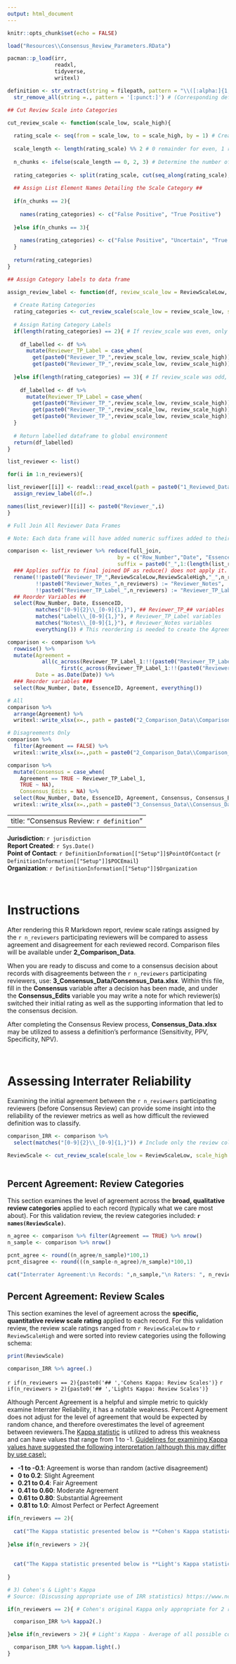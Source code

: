 ```yaml
---
output: html_document
---
```


<!-- Setup -->

```r
knitr::opts_chunk$set(echo = FALSE)

load("Resources\\Consensus_Review_Parameters.RData")

pacman::p_load(irr,
               readxl,
               tidyverse,
               writexl)

definition <- str_extract(string = filepath, pattern = "\\([:alpha:]{1,}\\)") %>% 
  str_remove_all(string =., pattern = '[:punct:]') # (Corresponding def#_name is extracted from filepath.)

```

```r

## Cut Review Scale into Categories

cut_review_scale <- function(scale_low, scale_high){
  
  rating_scale <- seq(from = scale_low, to = scale_high, by = 1) # Create rating scale vector (of integers)
  
  scale_length <- length(rating_scale) %% 2 # 0 remainder for even, 1 remainder for odd
  
  n_chunks <- ifelse(scale_length == 0, 2, 3) # Determine the number of chunks to cutting the rating scale along to apply qualitative categories.
  
  rating_categories <- split(rating_scale, cut(seq_along(rating_scale), n_chunks)) # Source: https://www.geeksforgeeks.org/split-vector-into-chunks-in-r/#
  
  ## Assign List Element Names Detailing the Scale Category ##
  
  if(n_chunks == 2){
    
    names(rating_categories) <- c("False Positive", "True Positive")
    
  }else if(n_chunks == 3){
    
    names(rating_categories) <- c("False Positive", "Uncertain", "True Positive")
  }
  
  return(rating_categories)
}

## Assign Category labels to data frame

assign_review_label <- function(df, review_scale_low = ReviewScaleLow, review_scale_high = ReviewScaleHigh){
  
  # Create Rating Categories
  rating_categories <- cut_review_scale(scale_low = review_scale_low, scale_high = review_scale_high)
  
  # Assign Rating Category Labels
  if(length(rating_categories) == 2){ # If review_scale was even, only FP/TP (No Uncertain)
    
    df_labelled <- df %>%
      mutate(Reviewer_TP_Label = case_when(
        get(paste0("Reviewer_TP_",review_scale_low, review_scale_high)) %in% rating_categories[["False Positive"]] ~ "False Positive",
        get(paste0("Reviewer_TP_",review_scale_low, review_scale_high)) %in% rating_categories[["True Positive"]] ~ "True Positive"))
    
  }else if(length(rating_categories) == 3){ # If review_scale was odd, FP/Uncertain/TP
    
    df_labelled <- df %>%
      mutate(Reviewer_TP_Label = case_when(
        get(paste0("Reviewer_TP_",review_scale_low, review_scale_high)) %in% rating_categories[["False Positive"]] ~ "False Positive",
        get(paste0("Reviewer_TP_",review_scale_low, review_scale_high)) %in% rating_categories[["Uncertain"]] ~ "Uncertain",
        get(paste0("Reviewer_TP_",review_scale_low, review_scale_high)) %in% rating_categories[["True Positive"]] ~ "True Positive"))
  }
  
  # Return labelled dataframe to global environment
  return(df_labelled)
}

```

```r

list_reviewer <- list()

for(i in 1:n_reviewers){

list_reviewer[[i]] <- readxl::read_excel(path = paste0("1_Reviewed_Data\\Reviewer_",i,"\\Reviewer_",i,"_Data.xlsx")) %>%
  assign_review_label(df=.)

names(list_reviewer)[[i]] <- paste0("Reviewer_",i)
}

```

```r

# Full Join All Reviewer Data Frames

# Note: Each data frame will have added numeric suffixes added to their review columns. These suffixes can be used to identify individual reviewer scores once they are all joined together. (Ex: We have 3 reviewers using a 1-5 scale, we will join all their review DFs into one DF. Review columns will be: Reviewer_TP_15_[1-3], Reviewer_Notes_[1-3], and Reviewer_TP_Label_[1-3])

comparison <- list_reviewer %>% reduce(full_join,
                                   by = c("Row_Number","Date", "EssenceID", select_fields),
                                   suffix = paste0("_",1:(length(list_reviewer)-1))) %>%
  ### Applies suffix to final joined DF as reduce() does not apply it. ###
  rename(!!paste0("Reviewer_TP_",ReviewScaleLow,ReviewScaleHigh,"_",n_reviewers) := !!paste0("Reviewer_TP_",ReviewScaleLow,ReviewScaleHigh),
         !!paste0("Reviewer_Notes_",n_reviewers) := "Reviewer_Notes",
         !!paste0("Reviewer_TP_Label_",n_reviewers) := "Reviewer_TP_Label") %>%
  ## Reorder Variables ##
  select(Row_Number, Date, EssenceID,
         matches("[0-9]{2}\\_[0-9]{1,}"), ## Reviewer_TP_## variables
         matches("Label\\_[0-9]{1,}"), # Reviewer_TP_Label variables
         matches("Notes\\_[0-9]{1,}"), # Reviewer_Notes variables
         everything()) # This reordering is needed to create the Agreement variable.


```

```r

comparison <- comparison %>%
  rowwise() %>%
  mutate(Agreement =
           all(c_across(Reviewer_TP_Label_1:!!(paste0("Reviewer_TP_Label_",n_reviewers))) ==
                 first(c_across(Reviewer_TP_Label_1:!!(paste0("Reviewer_TP_Label_",n_reviewers))))), # Agreement assess the IRR of Qualitative Review Categories (FP/Uncertain/TP),
         Date = as.Date(Date)) %>% 
  ### Reorder variables ###
  select(Row_Number, Date, EssenceID, Agreement, everything())

```

<!-- Write Data -->

```r

# All
comparison %>%
  arrange(Agreement) %>%
  writexl::write_xlsx(x=., path = paste0("2_Comparison_Data\\Comparison_Data_All.xlsx"))

# Disagreements Only
comparison %>%
  filter(Agreement == FALSE) %>%
  writexl::write_xlsx(x=.,path = paste0("2_Comparison_Data\\Comparison_Data_Disagreements.xlsx"))

```

```r

comparison %>%
  mutate(Consensus = case_when(
    Agreement == TRUE ~ Reviewer_TP_Label_1,
    TRUE ~ NA),
    Consensus_Edits = NA) %>%
  select(Row_Number, Date, EssenceID, Agreement, Consensus, Consensus_Edits, everything()) %>%
  writexl::write_xlsx(x=.,path = paste0("3_Consensus_Data\\Consensus_Data.xlsx"))

```

---
title: "Consensus Review: `r definition`"
---

**Jurisdiction**: `r jurisdiction`  
**Report Created**: `r Sys.Date()`    
**Point of Contact**: `r DefinitionInformation[["Setup"]]$PointOfContact` (`r DefinitionInformation[["Setup"]]$POCEmail`)    
**Organization**: `r DefinitionInformation[["Setup"]]$Organization`

<br />

# Instructions

After rendering this R Markdown report, review scale ratings assigned by the `r n_reviewers` participating reviewers will be compared to assess agreement and disagreement for each reviewed record. Comparison files will be available under **2_Comparison_Data**. 

When you are ready to discuss and come to a consensus decision about records with disagreements between the `r n_reviewers` participating reviewers, use: **3_Consensus_Data/Consensus_Data.xlsx**. Within this file, fill in the **Consensus** variable after a decision has been made, and under the **Consensus_Edits** variable you may write a note for which reviewer(s) switched their initial rating as well as the supporting information that led to the consensus decision.

After completing the Consensus Review process, **Consensus_Data.xlsx** may be utilized to assess a definition's performance (Sensitivity, PPV, Specificity, NPV). 

<br />

# Assessing Interrater Reliability  {.tabset}

Examining the initial agreement between the `r n_reviewers` participating reviewers (before Consensus Review) can provide some insight into the reliability of the reviewer metrics as well as how difficult the reviewed definition was to classify. 

```r

comparison_IRR <- comparison %>%
  select(matches("[0-9]{2}\\_[0-9]{1,}")) # Include only the review columns with assigned values on the rating scale.

ReviewScale <- cut_review_scale(scale_low = ReviewScaleLow, scale_high = ReviewScaleHigh)
  
```

## Percent Agreement: Review Categories

This section examines the level of agreement across the **broad, qualitative review categories** applied to each record (typically what we care most about). For this validation review, the review categories included: **`r names(ReviewScale)`**.

```r

n_agree <- comparison %>% filter(Agreement == TRUE) %>% nrow()
n_sample <- comparison %>% nrow()

pcnt_agree <- round((n_agree/n_sample)*100,1)
pcnt_disagree <- round(((n_sample-n_agree)/n_sample)*100,1)

cat("Interrater Agreement:\n Records: ",n_sample,"\n Raters: ", n_reviewers,"\n %-agree: ", pcnt_agree)

```

## Percent Agreement: Review Scales

This section examines the level of agreement across the **specific, quantitative review scale rating** applied to each record. For this validation review, the review scale ratings ranged from `r ReviewScaleLow` to `r ReviewScaleHigh` and were sorted into review categories using the following schema: 

```r
print(ReviewScale)
```

```r

comparison_IRR %>% agree(.)

```

`r if(n_reviewers == 2){paste0('## ','Cohens Kappa: Review Scales')}`
`r if(n_reviewers > 2){paste0('## ','Lights Kappa: Review Scales')}`

Although Percent Agreement is a helpful and simple metric to quickly examine Interrater Reliability, it has a notable weakness. Percent Agreement does not adjust for the level of agreement that would be expected by random chance, and therefore overestimates the level of agreement between reviewers.The [Kappa statistic](https://www.ncbi.nlm.nih.gov/pmc/articles/PMC3402032/) is utilized to adress this weakness and can have values that range from 1 to -1. [Guidelines for examining Kappa values have suggested the following interpretation (although this may differ by use case):]{.underline}

* **-1 to -0.1**: Agreement is worse than random (active disagreement)
* **0 to 0.2**: Slight Agreement
* **0.21 to 0.4**: Fair Agreement
* **0.41 to 0.60**: Moderate Agreement
* **0.61 to 0.80**: Substantial Agreement
* **0.81 to 1.0**: Almost Perfect or Perfect Agreement


```r

if(n_reviewers == 2){
  
  cat("The Kappa statistic presented below is **Cohen's Kappa statistic** which was developed to assess interrater reliability between **2** reviewers.")
  
}else if(n_reviewers > 2){
  
    
  cat("The Kappa statistic presented below is **Light's Kappa statistic** developed to assess interrater reliability between **3+** reviewers. Specifically, Light's Kappa statistic is calculated by taking the average of the Cohen's Kappa stastic between all possible 2 reviewer pairs.")
  
}

```

```r

# 3) Cohen's & Light's Kappa
# Source: (Discussing appropriate use of IRR statistics) https://www.ncbi.nlm.nih.gov/pmc/articles/PMC3402032/

if(n_reviewers == 2){ # Cohen's original Kappa only appropriate for 2 reviewers

  comparison_IRR %>% kappa2(.)

}else if(n_reviewers > 2){ # Light's Kappa - Average of all possible combinations of 2x2 Cohen Kappa's

  comparison_IRR %>% kappam.light(.)
}

```

